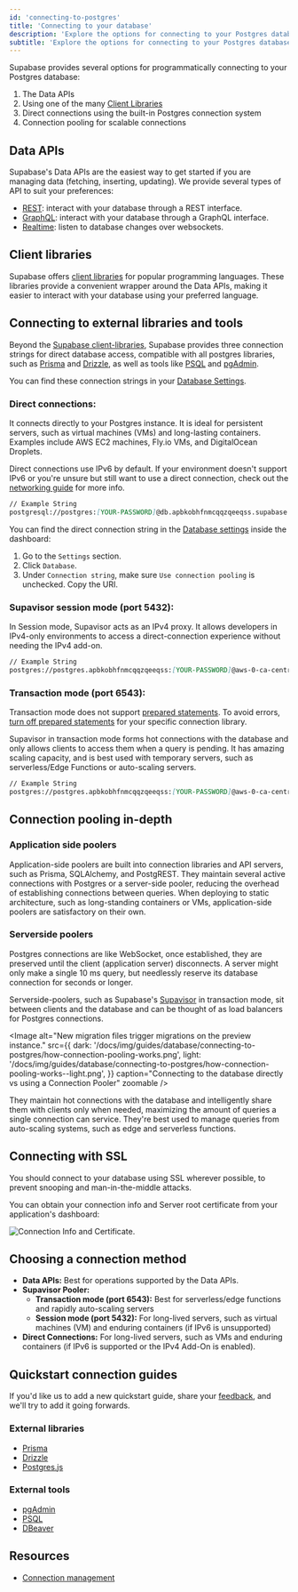 ```yaml
---
id: 'connecting-to-postgres'
title: 'Connecting to your database'
description: 'Explore the options for connecting to your Postgres database.'
subtitle: 'Explore the options for connecting to your Postgres database.'
---
```


Supabase provides several options for programmatically connecting to your Postgres database:

1. The Data APIs
1. Using one of the many [Client Libraries](/docs/reference)
1. Direct connections using the built-in Postgres connection system
1. Connection pooling for scalable connections

## Data APIs

Supabase's Data APIs are the easiest way to get started if you are managing data (fetching, inserting, updating). We provide several types of API to suit your preferences:

- [REST](/docs/guides/api): interact with your database through a REST interface.
- [GraphQL](/docs/guides/graphql/api): interact with your database through a GraphQL interface.
- [Realtime](/docs/guides/realtime#realtime-api): listen to database changes over websockets.

## Client libraries

Supabase offers [client libraries](/docs/reference) for popular programming languages. These libraries provide a convenient wrapper around the Data APIs, making it easier to interact with your database using your preferred language.

## Connecting to external libraries and tools

Beyond the [Supabase client-libraries](/docs/guides/api/rest/client-libs), Supabase provides three connection strings for direct database access, compatible with all postgres libraries, such as [Prisma](/docs/guides/database/prisma) and [Drizzle](/docs/guides/database/drizzle), as well as tools like [PSQL](/docs/guides/database/psql) and [pgAdmin](/docs/guides/database/pgadmin).

You can find these connection strings in your [Database Settings](https://supabase.com/dashboard/project/_/settings/database).

### Direct connections:

It connects directly to your Postgres instance. It is ideal for persistent servers, such as virtual machines (VMs) and long-lasting containers. Examples include AWS EC2 machines, Fly.io VMs, and DigitalOcean Droplets.

<Admonition type="caution">

Direct connections use IPv6 by default. If your environment doesn't support IPv6 or you're unsure but still want to use a direct connection, check out the [networking guide](/docs/guides/platform/ipv4-address#supabase-and-ipv6-compatibility) for more info.

</Admonition>

```md
// Example String
postgresql://postgres:[YOUR-PASSWORD]@db.apbkobhfnmcqqzqeeqss.supabase.co:5432/postgres
```

You can find the direct connection string in the [Database settings](https://supabase.com/dashboard/project/_/settings/database) inside the dashboard:

1. Go to the `Settings` section.
2. Click `Database`.
3. Under `Connection string`, make sure `Use connection pooling` is unchecked. Copy the URI.

### Supavisor session mode (port 5432):

In Session mode, Supavisor acts as an IPv4 proxy. It allows developers in IPv4-only environments to access a direct-connection experience without needing the IPv4 add-on.

```md
// Example String
postgres://postgres.apbkobhfnmcqqzqeeqss:[YOUR-PASSWORD]@aws-0-ca-central-1.pooler.supabase.com:5432/postgres
```

### Transaction mode (port 6543):

<Admonition type="caution">

Transaction mode does not support [prepared statements](https://postgresql.org/docs/current/sql-prepare.html). To avoid errors, [turn off prepared statements](https://github.com/orgs/supabase/discussions/28239) for your specific connection library.

</Admonition>

Supavisor in transaction mode forms hot connections with the database and only allows clients to access them when a query is pending. It has amazing scaling capacity, and is best used with temporary servers, such as serverless/Edge Functions or auto-scaling servers.

```md
// Example String
postgres://postgres.apbkobhfnmcqqzqeeqss:[YOUR-PASSWORD]@aws-0-ca-central-1.pooler.supabase.com:6543/postgres
```

## Connection pooling in-depth

### Application side poolers

Application-side poolers are built into connection libraries and API servers, such as Prisma, SQLAlchemy, and PostgREST. They maintain several active connections with Postgres or a server-side pooler, reducing the overhead of establishing connections between queries. When deploying to static architecture, such as long-standing containers or VMs, application-side poolers are satisfactory on their own.

### Serverside poolers

Postgres connections are like WebSocket, once established, they are preserved until the client (application server) disconnects. A server might only make a single 10 ms query, but needlessly reserve its database connection for seconds or longer.

Serverside-poolers, such as Supabase's [Supavisor](https://github.com/supabase/supavisor) in transaction mode, sit between clients and the database and can be thought of as load balancers for Postgres connections.

<Image
  alt="New migration files trigger migrations on the preview instance."
  src={{
    dark: '/docs/img/guides/database/connecting-to-postgres/how-connection-pooling-works.png',
    light:
      '/docs/img/guides/database/connecting-to-postgres/how-connection-pooling-works--light.png',
  }}
  caption="Connecting to the database directly vs using a Connection Pooler"
  zoomable
/>

They maintain hot connections with the database and intelligently share them with clients only when needed, maximizing the amount of queries a single connection can service. They're best used to manage queries from auto-scaling systems, such as edge and serverless functions.

## Connecting with SSL

You should connect to your database using SSL wherever possible, to prevent snooping and man-in-the-middle attacks.

You can obtain your connection info and Server root certificate from your application's dashboard:

![Connection Info and Certificate.](/docs/img/database/database-settings-ssl.png)

## Choosing a connection method

- **Data APIs:** Best for operations supported by the Data APIs.
- **Supavisor Pooler:**
  - **Transaction mode (port 6543):** Best for serverless/edge functions and rapidly auto-scaling servers
  - **Session mode (port 5432):** For long-lived servers, such as virtual machines (VM) and enduring containers (if IPv6 is unsupported)
- **Direct Connections:** For long-lived servers, such as VMs and enduring containers (if IPv6 is supported or the IPv4 Add-On is enabled).

## Quickstart connection guides

<Admonition type="tip">

If you'd like us to add a new quickstart guide, share your [feedback](https://supabase.com/dashboard/support/new), and we'll try to add it going forwards.

</Admonition>

### External libraries

- [Prisma](/docs/guides/database/prisma)
- [Drizzle](/docs/guides/database/drizzle)
- [Postgres.js](/docs/guides/database/drizzle)

### External tools

- [pgAdmin](/docs/guides/database/pgadmin)
- [PSQL](/docs/guides/database/psql)
- [DBeaver](/docs/guides/database/dbeaver)

## Resources

- [Connection management](/docs/guides/database/connection-management)
